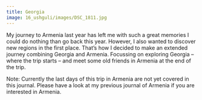 ```yaml
---
title: Georgia
image: 16_ushguli/images/DSC_1811.jpg
---
```




My journey to Armenia last year has left me with such a great memories I could do nothing than go back this year. However, I also wanted to discover new regions in the first place. That’s how I decided to make an extended journey combining Georgia and Armenia. Focussing on exploring Georgia – where the trip starts – and meet some old friends in Armenia at the end of the trip.

Note: Currently the last days of this trip in Armenia are not yet covered in this journal. Please have a look at my previous journal of Armenia if you are interested in Armenia.
